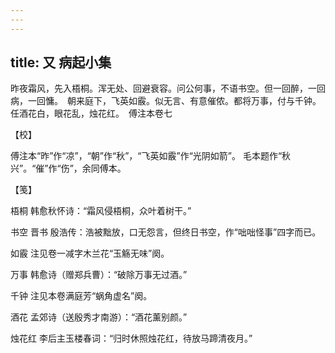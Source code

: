 ```yaml
---
---
---
```

title: 又 病起小集
---







昨夜霜风，先入梧桐。浑无处、回避衰容。问公何事，不语书空。但一回醉，一回病，一回慵。　朝来庭下，飞英如霰。似无言、有意催侬。都将万事，付与千钟。任酒花白，眼花乱，烛花红。　傅注本卷七





【校】


傅注本“昨”作“凉”，“朝”作“秋”，“飞英如霰”作“光阴如箭”。 毛本题作“秋兴”。“催”作“伤”，余同傅本。





【笺】


梧桐 韩愈秋怀诗：“霜风侵梧桐，众叶着树干。”

书空 晋书 殷浩传：浩被黜放，口无怨言，但终日书空，作“咄咄怪事”四字而已。

如霰 注见卷一减字木兰花“玉觞无味”阕。

万事 韩愈诗（赠郑兵曹）：“破除万事无过酒。”

千钟 注见本卷满庭芳“蜗角虚名”阕。

酒花 孟郊诗（送殷秀才南游）：“酒花薰别颜。”

烛花红 李后主玉楼春词：“归时休照烛花红，待放马蹄清夜月。”